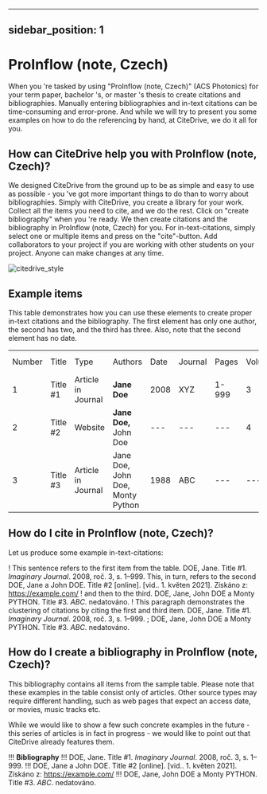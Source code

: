 
---
sidebar_position: 1
---

# ProInflow (note, Czech)

When you 're tasked by using "ProInflow (note, Czech)" (ACS Photonics) for your term paper, bachelor 's, or master 's thesis to create citations and bibliographies.
Manually entering bibliographies and in-text citations can be time-consuming and error-prone. And while we will try to present you some examples on how to do the referencing by hand, at CiteDrive, we do it all for you.

<!---
## About  ProInflow (note, Czech)

* Title: ProInflow (note, Czech)
* Short Title (Id): ACS Photonics)
* Authors: ProInflow (note, Czech)
* Download: ProInflow (note, Czech)
 --->

## How can CiteDrive help you with ProInflow (note, Czech)?

We designed CiteDrive from the ground up to be as simple and easy to use as possible - you 've got more important things to do than to worry about bibliographies. Simply with CiteDrive, you create a library for your work. Collect all the items you need to cite, and we do the rest. Click on "create bibliography" when you 're ready. We then create citations and the bibliography in ProInflow (note, Czech) for you. For in-text-citations, simply select one or multiple items and press on the "cite"-button. Add collaborators to your project if you are working with other students on your project. Anyone can make changes at any time.


![citedrive_style](images/proinflow-note-czech.svg "Choose ProInflow (note, Czech) in the CiteDrive App")


## Example items

This table demonstrates how you can use these elements to create proper in-text citations and the bibliography. The first element has only one author, the second has two, and the third has three. Also, note that the second element has no date.


<table>
  <tr>
   <td>Number
   </td>
   <td>Title
   </td>
   <td>Type
   </td>
   <td>Authors
   </td>
   <td>Date
   </td>
   <td>Journal
   </td>
   <td>Pages
   </td>
   <td>Volume
   </td>
   <td>Issue
   </td>
   <td>Access Date
   </td>
  </tr>
  <tr>
   <td>1
   </td>
   <td>Title #1
   </td>
   <td>Article in Journal
   </td>
   <td><strong>Jane Doe</strong>
   </td>
   <td>2008
   </td>
   <td>XYZ
   </td>
   <td>1-999
   </td>
   <td>3
   </td>
   <td>2
   </td>
   <td>--
   </td>
  </tr>
  <tr>
   <td>
2
   </td>
   <td>Title #2
   </td>
   <td>Website
   </td>
   <td><strong>Jane Doe, </strong>John Doe
   </td>
   <td>---
   </td>
   <td>---
   </td>
   <td>---
   </td>
   <td>4
   </td>
   <td>---
   </td>
   <td>2020-05-01
   </td>
  </tr>
  <tr>
   <td>3
   </td>
   <td>Title #3
   </td>
   <td>Article in Journal
   </td>
   <td>Jane Doe, John Doe, Monty Python
   </td>
   <td>1988
   </td>
   <td>ABC
   </td>
   <td>---
   </td>
   <td>---
   </td>
   <td>16
   </td>
   <td>---
   </td>
  </tr>
</table>



## How do I cite in  ProInflow (note, Czech)?

Let us produce some example in-text-citations:

! This sentence refers to the first item from the table. DOE, Jane. Title #1. <i>Imaginary Journal</i>. 2008, roč. 3, s. 1–999.  This, in turn, refers to the second DOE, Jane a John  DOE. Title #2 [online].  [vid.. 1. květen 2021]. Získáno z: https://example.com/
! and then to the third.  DOE, Jane, John DOE a Monty PYTHON. Title #3. <i>ABC</i>. nedatováno. 
! This paragraph demonstrates the clustering of citations by citing the first and third item. DOE, Jane. Title #1. <i>Imaginary Journal</i>. 2008, roč. 3, s. 1–999. ; DOE, Jane, John DOE a Monty PYTHON. Title #3. <i>ABC</i>. nedatováno. 



## How do I create a bibliography in ProInflow (note, Czech)?

This bibliography contains all items from the sample table. Please note that these examples in the table consist only of articles. Other source types may require different handling, such as web pages that expect an access date, or movies, music tracks etc.

While we would like to show a few such concrete examples in the future - this series of articles is in fact in progress - we would like to point out that CiteDrive already features them.


!!! **Bibliography**
!!! DOE, Jane. Title #1. <i>Imaginary Journal</i>. 2008, roč. 3, s. 1–999. 
!!! DOE, Jane a John  DOE. Title #2 [online].  [vid.. 1. květen 2021]. Získáno z: https://example.com/
!!! DOE, Jane, John DOE a Monty PYTHON. Title #3. <i>ABC</i>. nedatováno. 


```
        
